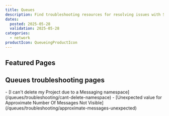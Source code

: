 ```yaml
---
title: Queues
description: Find troubleshooting resources for resolving issues with Scaleway Queues.
dates:
  posted: 2025-05-28
  validation: 2025-05-28
categories:
  - network
productIcon: QueueingProductIcon
---
```


<ProductHeader
  productName="Queues troubleshooting"
  productLogo="sqs"
  description="Learn how to fix the most common issues with Scaleway Queues."
/>

## Featured Pages

<Grid>
    <Card
      title="Queues FAQ"
      description="Answers to common questions"
      url="/queues/faq/"
      label="See more"
    />
    <Card
      title="Queues Overview"
      description="Understand Queues basics"
      url="/queues/reference-content/queues-overview/"
      label="See more"
    />
    <Card
      title="Supported actions in Queues"
      description="Discover supported actions"
      url="/queues/reference-content/queues-support/"
      label="See more"
    />
</Grid>
<Grid>
    <Card
      title="Connect to AWS CLI"
      description="Connect Queues to the AWS-CLI"
      url="/queues/api-cli/connect-aws-cli/"
      label="See more"
    />
    <Card
      title="Use with AWS CLI"
      description="Use Queues with the AWS-CLI"
      url="/queues/api-cli/queues-aws-cli//"
      label="See more"
    />
    <Card
      title="Use Python, Go & Node"
      description="Use SDKs with Queues"
      url="/queues/api-cli/python-node-queues/"
      label="See more"
    />
</Grid>

## Queues troubleshooting pages

<LinksList>
  - [I can't delete my Project due to a Messaging namespace](/queues/troubleshooting/cant-delete-namespace)
  - [Unexpected value for Approximate Number Of Messages Not Visible](/queues/troubleshooting/approximate-messages-unexpected)
</LinksList>

